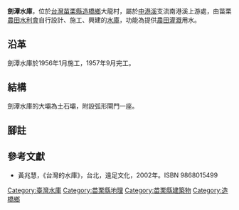 {{Infobox Dam
| name               = 劍潭水庫
| official_name      = 劍潭水庫
| image              = 
| image_size         = 
| image_caption      = 
| image_alt          = 
| location_map       = Taiwan
| location_map_width = 
| location_map_text  = 
| lat_d     = 
| lat_m     = 
| lat_s     = 
| lat_NS    = 
| long_d    = 
| long_m    = 
| long_s    = 
| long_EW   = 
| coordinates_type   = type:landmark
| coordinates_display= inline,title
| coordinates_ref    = 
| country            = {{ROC}}
| location           = [[苗栗縣|苗栗縣]][[造橋鄉|造橋鄉]]大龍村
| status             = O 
| began              = 1956年1月
| open               = 1957年9月
| demolished         = 
| cost               = [[新台幣|新台幣]]160萬元<ref>水利五十年紀念專輯，臺灣省政府水利處編，1997年出版。</ref>
| owner              = 苗栗農田水利會
| type               = 土石壩
| height             = 8.00 公尺
| height_thalweg     =
| height_foundation  = 
| length             = 34.40 公尺
| crest_width        = 2.5 公尺
| base_width         = 
| curve_radius       =
| volume             = 
| crest_elevation    = 19 公尺
| crosses            = [[中港溪|中港溪]]
| spillways          = 弧形閘門一座
| spillway_type      = 
| spillway_capacity  = 
| reservoir          = 
| reservoir_capacity = 787,000立方公尺 
| active_capacity    = 560,000立方公尺 
| inactive_capacity  =
| reservoir_catchment= 
| reservoir_surface  = 
| reservoir_elevation= {{convert|16|m|0|cuft|0|abbr=off}}
| reservoir_max_depth= 
| reservoir_length   =
| reservoir_max_width=
| hydraulic_head     = 
| tidal_range        = 
| plant_owner        = 
| plant_operator     = 
| plant_commission   = 
| plant_licence_exp  = 
| plant_decommission = 
| plant_type         = 
| turbines           = 
| installed_capacity = 
| max_planned_cap    = 
| capacity_factor    = 
| average_annual_gen = 
| net_generation     = 
| website            = 
| as_of              = 
}}

'''劍潭水庫'''，位於[[台灣|台灣]][[苗栗縣|苗栗縣]][[造橋鄉|造橋鄉]]大龍村，屬於[[中港溪|中港溪]]支流南港溪上游處，由苗栗[[農田水利會|農田水利會]]自行設計、施工、興建的[[水庫|水庫]]，功能為提供[[農田|農田]][[灌溉|灌溉]]用水。

==沿革==
劍潭水庫於1956年1月施工，1957年9月完工。

==結構==
劍潭水庫的大壩為土石壩，附設弧形閘門一座。

==腳註==
{{reflist}}

==參考文獻==
*黃兆慧，《台灣的水庫》，台北，遠足文化，2002年。ISBN 9868015499

{{台灣水庫}}

[[Category:臺灣水庫|Category:臺灣水庫]]
[[Category:苗栗縣地理|Category:苗栗縣地理]]
[[Category:苗栗縣建築物|Category:苗栗縣建築物]]
[[Category:造橋鄉|Category:造橋鄉]]